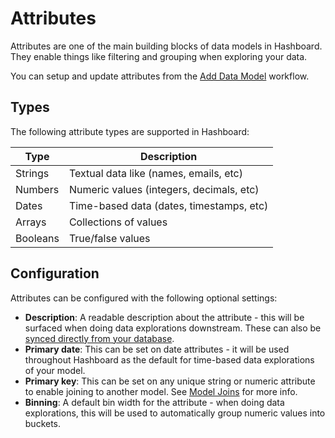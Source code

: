# Attributes

Attributes are one of the main building blocks of data models in Hashboard. They enable things like filtering and grouping when exploring your data.

You can setup and update attributes from the [Add Data Model](/docs/data-modeling/add-data-model) workflow.


## Types

The following attribute types are supported in Hashboard:

| Type           | Description                              |
|----------------|------------------------------------------|
| Strings        | Textual data like (names, emails, etc)   |
| Numbers        | Numeric values (integers, decimals, etc) |
| Dates          | Time-based data (dates, timestamps, etc) |
| Arrays         | Collections of values                    |
| Booleans       | True/false values                        |


## Configuration

Attributes can be configured with the following optional settings:

- **Description**: A readable description about the attribute - this will be surfaced when doing data explorations downstream. These can also be [synced directly from your database](/docs/data-modeling/description-syncing).
- **Primary date**: This can be set on date attributes - it will be used throughout Hashboard as the default for time-based data explorations of your model.
- **Primary key**: This can be set on any unique string or numeric attribute to enable joining to another model. See [Model Joins](/docs/data-modeling/model-joins) for more info.
- **Binning**: A default bin width for the attribute - when doing data explorations, this will be used to automatically group numeric values into buckets.
